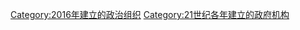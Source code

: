 {{Cat topic in year|topic=建立政府機構|year=2016}}

[[Category:2016年建立的政治组织|Category:2016年建立的政治组织]]
[[Category:21世纪各年建立的政府机构|Category:21世纪各年建立的政府机构]]